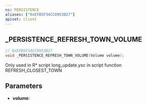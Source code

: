 ```yaml
---
ns: PERSISTENCE
aliases: ["0xEFB5F34CC0953B27"]
apiset: client
---
```

## _PERSISTENCE_REFRESH_TOWN_VOLUME

```c
// 0xEFB5F34CC0953B27
void _PERSISTENCE_REFRESH_TOWN_VOLUME(Volume volume);
```

Only used in R* script long_update.ysc in script function REFRESH_CLOSEST_TOWN

## Parameters
* **volume**: